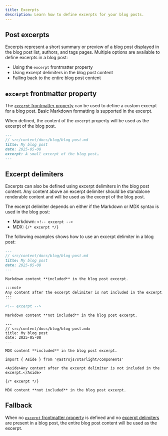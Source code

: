 ```yaml
---
title: Excerpts
description: Learn how to define excerpts for your blog posts.
---
```


## Post excerpts

Excerpts represent a short summary or preview of a blog post displayed in the blog post list, authors, and tags pages.
Multiple options are available to define excerpts in a blog post:

- Using the `excerpt` frontmatter property
- Using excerpt delimiters in the blog post content
- Falling back to the entire blog post content

## `excerpt` frontmatter property

The [`excerpt` frontmatter property](/guides/frontmatter/#excerpt) can be used to define a custom excerpt for a blog post.
Basic Markdown formatting is supported in the excerpt.

When defined, the content of the `excerpt` property will be used as the excerpt of the blog post.

```md {5}
---
// src/content/docs/blog/blog-post.md
title: My blog post
date: 2025-05-08
excerpt: A small excerpt of the blog post…
---
```

## Excerpt delimiters

Excerpts can also be defined using excerpt delimiters in the blog post content.
Any content above an excerpt delimiter should be standalone renderable content and will be used as the excerpt of the blog post.

The excerpt delimiter depends on either if the Markdown or MDX syntax is used in the blog post:

- Markdown: `<!-- excerpt -->`
- MDX: `{/* excerpt */}`

The following examples shows how to use an excerpt delimiter in a blog post:


<Tabs syncKey="content-type">

<TabItem label="Markdown">

```md {13}
---
// src/content/docs/blog/blog-post.md
title: My blog post
date: 2025-05-08
---

Markdown content **included** in the blog post excerpt.

:::note
Any content after the excerpt delimiter is not included in the excerpt.
:::

<!-- excerpt -->

Markdown content **not included** in the blog post excerpt.
```

</TabItem>

<TabItem label="MDX">

```mdx {13}
---
// src/content/docs/blog/blog-post.mdx
title: My blog post
date: 2025-05-08
---

MDX content **included** in the blog post excerpt.

import { Aside } from '@astrojs/starlight/components'

<Aside>Any content after the excerpt delimiter is not included in the excerpt.</Aside>

{/* excerpt */}

MDX content **not included** in the blog post excerpt.
```

</TabItem>

</Tabs>

## Fallback

When no [`excerpt` frontmatter property](#excerpt-frontmatter-property) is defined and no [excerpt delimiters](#excerpt-delimiters) are present in a blog post, the entire blog post content will be used as the excerpt.
